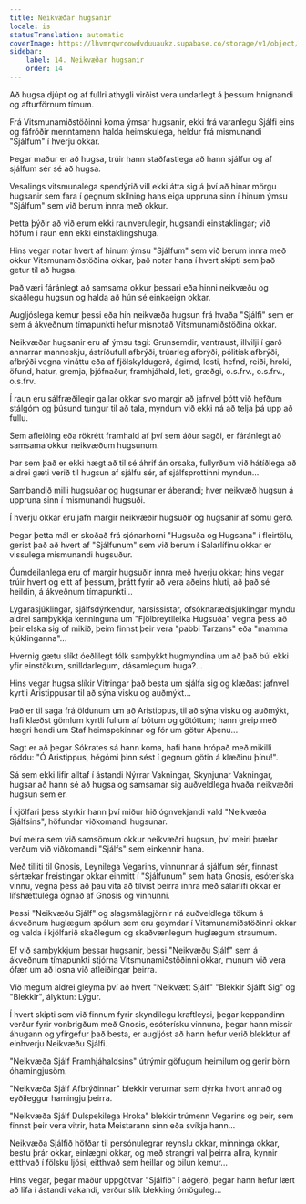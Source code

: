 ```yaml
---
title: Neikvæðar hugsanir
locale: is
statusTranslation: automatic
coverImage: https://lhvmrqwrcowdvduuaukz.supabase.co/storage/v1/object/public/strapi-uploads/small_cover-tratado-de-psicologia-revolucionaria.webp-5e15e1cec4e0ebebcde5d7fc7565d8fd.webp
sidebar:
    label: 14. Neikvæðar hugsanir
    order: 14
---
```

Að hugsa djúpt og af fullri athygli virðist vera undarlegt á þessum hnignandi og afturförnum tímum.

Frá Vitsmunamiðstöðinni koma ýmsar hugsanir, ekki frá varanlegu Sjálfi eins og fáfróðir menntamenn halda heimskulega, heldur frá mismunandi "Sjálfum" í hverju okkar.

Þegar maður er að hugsa, trúir hann staðfastlega að hann sjálfur og af sjálfum sér sé að hugsa.

Vesalings vitsmunalega spendýrið vill ekki átta sig á því að hinar mörgu hugsanir sem fara í gegnum skilning hans eiga uppruna sinn í hinum ýmsu "Sjálfum" sem við berum innra með okkur.

Þetta þýðir að við erum ekki raunverulegir, hugsandi einstaklingar; við höfum í raun enn ekki einstaklingshuga.

Hins vegar notar hvert af hinum ýmsu "Sjálfum" sem við berum innra með okkur Vitsmunamiðstöðina okkar, það notar hana í hvert skipti sem það getur til að hugsa.

Það væri fáránlegt að samsama okkur þessari eða hinni neikvæðu og skaðlegu hugsun og halda að hún sé einkaeign okkar.

Augljóslega kemur þessi eða hin neikvæða hugsun frá hvaða "Sjálfi" sem er sem á ákveðnum tímapunkti hefur misnotað Vitsmunamiðstöðina okkar.

Neikvæðar hugsanir eru af ýmsu tagi: Grunsemdir, vantraust, illvilji í garð annarrar manneskju, ástríðufull afbrýði, trúarleg afbrýði, pólitísk afbrýði, afbrýði vegna vináttu eða af fjölskyldugerð, ágirnd, losti, hefnd, reiði, hroki, öfund, hatur, gremja, þjófnaður, framhjáhald, leti, græðgi, o.s.frv., o.s.frv., o.s.frv.

Í raun eru sálfræðilegir gallar okkar svo margir að jafnvel þótt við hefðum stálgóm og þúsund tungur til að tala, myndum við ekki ná að telja þá upp að fullu.

Sem afleiðing eða rökrétt framhald af því sem áður sagði, er fáránlegt að samsama okkur neikvæðum hugsunum.

Þar sem það er ekki hægt að til sé áhrif án orsaka, fullyrðum við hátíðlega að aldrei gæti verið til hugsun af sjálfu sér, af sjálfsprottinni myndun...

Sambandið milli hugsuðar og hugsunar er áberandi; hver neikvæð hugsun á uppruna sinn í mismunandi hugsuði.

Í hverju okkar eru jafn margir neikvæðir hugsuðir og hugsanir af sömu gerð.

Þegar þetta mál er skoðað frá sjónarhorni "Hugsuða og Hugsana" í fleirtölu, gerist það að hvert af "Sjálfunum" sem við berum í Sálarlífinu okkar er vissulega mismunandi hugsuður.

Óumdeilanlega eru of margir hugsuðir innra með hverju okkar; hins vegar trúir hvert og eitt af þessum, þrátt fyrir að vera aðeins hluti, að það sé heildin, á ákveðnum tímapunkti...

Lygarasjúklingar, sjálfsdýrkendur, narsissistar, ofsóknaræðisjúklingar myndu aldrei samþykkja kenninguna um "Fjölbreytileika Hugsuða" vegna þess að þeir elska sig of mikið, þeim finnst þeir vera "pabbi Tarzans" eða "mamma kjúklinganna"...

Hvernig gætu slíkt óeðlilegt fólk samþykkt hugmyndina um að það búi ekki yfir einstökum, snilldarlegum, dásamlegum huga?...

Hins vegar hugsa slíkir Vitringar það besta um sjálfa sig og klæðast jafnvel kyrtli Aristippusar til að sýna visku og auðmýkt...

Það er til saga frá öldunum um að Aristippus, til að sýna visku og auðmýkt, hafi klæðst gömlum kyrtli fullum af bótum og götóttum; hann greip með hægri hendi um Staf heimspekinnar og fór um götur Aþenu...

Sagt er að þegar Sókrates sá hann koma, hafi hann hrópað með mikilli röddu: "Ó Aristippus, hégómi þinn sést í gegnum götin á klæðinu þínu!".

Sá sem ekki lifir alltaf í ástandi Nýrrar Vakningar, Skynjunar Vakningar, hugsar að hann sé að hugsa og samsamar sig auðveldlega hvaða neikvæðri hugsun sem er.

Í kjölfari þess styrkir hann því miður hið ógnvekjandi vald "Neikvæða Sjálfsins", höfundar viðkomandi hugsunar.

Því meira sem við samsömum okkur neikvæðri hugsun, því meiri þrælar verðum við viðkomandi "Sjálfs" sem einkennir hana.

Með tilliti til Gnosis, Leynilega Vegarins, vinnunnar á sjálfum sér, finnast sértækar freistingar okkar einmitt í "Sjálfunum" sem hata Gnosis, esóteríska vinnu, vegna þess að þau vita að tilvist þeirra innra með sálarlífi okkar er lífshættulega ógnað af Gnosis og vinnunni.

Þessi "Neikvæðu Sjálf" og slagsmálagjörnir ná auðveldlega tökum á ákveðnum huglægum spólum sem eru geymdar í Vitsmunamiðstöðinni okkar og valda í kjölfarið skaðlegum og skaðvænlegum huglægum straumum.

Ef við samþykkjum þessar hugsanir, þessi "Neikvæðu Sjálf" sem á ákveðnum tímapunkti stjórna Vitsmunamiðstöðinni okkar, munum við vera ófær um að losna við afleiðingar þeirra.

Við megum aldrei gleyma því að hvert "Neikvætt Sjálf" "Blekkir Sjálft Sig" og "Blekkir", ályktun: Lýgur.

Í hvert skipti sem við finnum fyrir skyndilegu kraftleysi, þegar keppandinn verður fyrir vonbrigðum með Gnosis, esóterísku vinnuna, þegar hann missir áhugann og yfirgefur það besta, er augljóst að hann hefur verið blekktur af einhverju Neikvæðu Sjálfi.

"Neikvæða Sjálf Framhjáhaldsins" útrýmir göfugum heimilum og gerir börn óhamingjusöm.

"Neikvæða Sjálf Afbrýðinnar" blekkir verurnar sem dýrka hvort annað og eyðileggur hamingju þeirra.

"Neikvæða Sjálf Dulspekilega Hroka" blekkir trúmenn Vegarins og þeir, sem finnst þeir vera vitrir, hata Meistarann sinn eða svíkja hann...

Neikvæða Sjálfið höfðar til persónulegrar reynslu okkar, minninga okkar, bestu þrár okkar, einlægni okkar, og með strangri val þeirra allra, kynnir eitthvað í fölsku ljósi, eitthvað sem heillar og bilun kemur...

Hins vegar, þegar maður uppgötvar "Sjálfið" í aðgerð, þegar hann hefur lært að lifa í ástandi vakandi, verður slík blekking ómöguleg...

